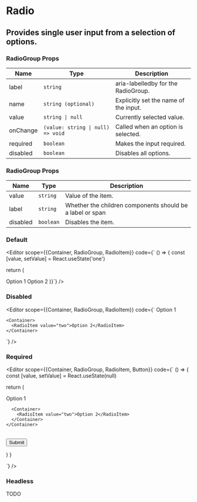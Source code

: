 
<Spacer y={0.6} />

# Radio

<Spacer y={0.8} />

## Provides single user input from a selection of options.

### RadioGroup Props

| Name     | Type                              | Description                           |
| -------- | --------------------------------- | ------------------------------------- |
| label    | `string`                          | aria-labelledby for the RadioGroup.   |
| name     | `string (optional)`               | Explicitly set the name of the input. |
| value    | `string \| null`                  | Currently selected value.             |
| onChange | `(value: string \| null) => void` | Called when an option is selected.    |
| required | `boolean`                         | Makes the input required.             |
| disabled | `boolean`                         | Disables all options.                 |

### RadioGroup Props

| Name     | Type      | Description                                               |
| -------- | --------- | --------------------------------------------------------- |
| value    | `string`  | Value of the item.                                        |
| label    | `string`  | Whether the children components should be a label or span |
| disabled | `boolean` | Disables the item.                                        |

<Spacer y={2} />

### Default

<Editor 
  scope={{Container, RadioGroup, RadioItem}}
  code={`
() => {
  const [value, setValue] = React.useState('one')

return (

<RadioGroup value={value} onChange={setValue} label="Default Radio Example">
  <Container>
    <Container>
      <RadioItem value="one">Option 1</RadioItem>
    </Container>
    <Container>
      <RadioItem value="two">Option 2</RadioItem>
    </Container>
  </Container>
</RadioGroup>
)}`} />

<Spacer y={2} />

### Disabled

<Editor
  scope={{Container, RadioGroup, RadioItem}}
  code={`
<RadioGroup disabled value="two" label="Disabled Radio Example">
  <Container>
    <Container>
      <RadioItem value="one">Option 1</RadioItem>
    </Container>

    <Container>
      <RadioItem value="two">Option 2</RadioItem>
    </Container>

  </Container>
</RadioGroup>
`} />

<Spacer y={2} />

### Required

<Editor 
  scope={{Container, RadioGroup, RadioItem, Button}}
  code={`
() => {
  const [value, setValue] = React.useState(null)

return (

<form>
  <RadioGroup required value={value} onChange={setValue} label="Required Radio Example">
    <Container>
      <Container>
        <RadioItem value="one">Option 1</RadioItem>
      </Container>

      <Container>
        <RadioItem value="two">Option 2</RadioItem>
      </Container>
    </Container>

  </RadioGroup>
  <br />
  <Button>Submit</Button>
</form>
)
}

`} />

<Spacer y={2} />

### Headless

TODO

<Spacer y={4} />
